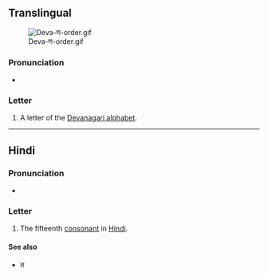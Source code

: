 {{also|प}}
{{character info/new}}
==Translingual==
[[File:Deva-ण-order.gif|thumb]]

===Pronunciation===
* {{IPA|/ɳə/|lang=mul}} {{qualifier|may vary by language}}

===Letter===
{{mul-Deva|ṇa}}

# A letter of the [[Devanagari alphabet]].

----

==Hindi==

===Pronunciation===
* {{IPA|/ɳə/|lang=hi}}

===Letter===
{{head|hi|letter}}

# The fifteenth [[consonant]] in [[Hindi]].

====See also====

* {{list:Devanagari script letters/hi}}त